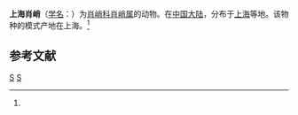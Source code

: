 {{Speciesbox
| taxon = Tetragnatha shanghaiensis
| binomial_authority = (Strand, 1907)<ref name='id13440'>{{cite web| url =http://www.bioinfo.cn/db05/BjdwSpecies.php?action=view&id=13440| title =上海肖峭| work =《中国动物物种编目数据库》| publisher =中国科学院微生物研究所| author =中国科学院动物研究所| accessdate =2009-04-28| deadurl =yes| archiveurl =https://web.archive.org/web/20160305032048/http://www.bioinfo.cn/db05/BjdwSpecies.php?action=view&id=13440| archivedate =2016-03-05}}</ref>
}}

'''上海肖峭'''（[[学名|学名]]：{{lang|la|''Tetragnatha shanghaiensis''}}）为[[肖峭科|肖峭科]][[肖峭属|肖峭属]]的动物。在[[中国大陆|中国大陆]]，分布于[[上海|上海]]等地。该物种的模式产地在上海。<ref name='id13440'/>

== 参考文献 ==
{{reflist}}

{{taxonbar}}
[[Category:_1907年描述的动物|S]]
[[Category:肖峭属|S]]